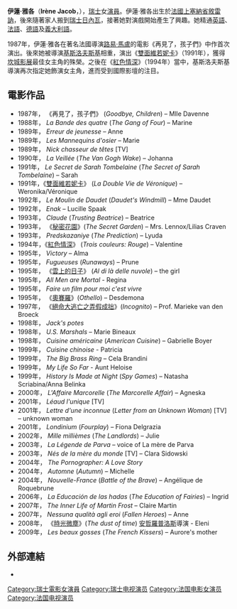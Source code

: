 {{blpunsourced|time=2014-04-30T07:05:08+00:00}}
{{Infobox entertainer
| type = 女演员
| image =Irène Jacob Deauville 2017.jpg
| imagesize =
| name = Irène Jacob
| birthname = Irène Marie Jacob
| birthdate = {{birth date and age|df=yes|1966|7|15}}
| birthplace = {{FRA}}[[上塞納省|上塞納省]][[敘雷訥|敘雷訥]]
| othername =
| yearsactive = 1987年至今
| awards = '''[[康城影展|康城影展]] 最佳女主角'''<br /> 1991年 '''[[兩生花|兩生花]]'''
}}
'''伊蓮·雅各'''（'''Irène Jacob'''，{{bd|1966年|7月15日|catIdx=}}），[[瑞士|瑞士]]女[[演員|演員]]。伊蓮·雅各出生於[[法國|法國]][[上塞納省|上塞納省]][[敘雷訥|敘雷訥]]，後來隨著家人搬到[[瑞士|瑞士]][[日內瓦|日內瓦]]，接著她對演戲開始產生了興趣。她精通[[英語|英語]]、[[法語|法語]]、[[德語|德語]]及[[義大利語|義大利語]]。

1987年，伊蓮·雅各在著名法國導演[[路易·馬盧|路易·馬盧]]的電影《再見了，孩子們》中作首次演出。後來她被導演[[剋日什托夫·基斯洛夫斯基|基斯洛夫斯基]]相重，演出《[[雙面維若妮卡|雙面維若妮卡]]》（1991年），獲得[[坎城影展|坎城影展]]最佳女主角的殊榮。之後在《[[三色之紅|紅色情深]]》（1994年）當中，基斯洛夫斯基導演再次指定她飾演女主角，進而受到國際影壇的注目。

== 電影作品 ==
* 1987年， 《再見了，孩子們》 (''Goodbye, Children'') – Mlle Davenne
* 1988年， ''La Bande des quatre'' (''The Gang of Four'') – Marine
* 1989年， ''Erreur de jeunesse'' – Anne
* 1989年， ''Les Mannequins d'osier'' – Marie
* 1989年， ''Nick chasseur de têtes'' [TV]
* 1990年， ''La Veillée'' (''The Van Gogh Wake'') – Johanna
* 1991年， ''Le Secret de Sarah Tombelaine'' (''The Secret of Sarah Tombelaine'') – Sarah
* 1991年，《[[雙面維若妮卡|雙面維若妮卡]]》 (''La Double Vie de Véronique'') – Weronika/Véronique
* 1992年， ''Le Moulin de Daudet'' (''Daudet's Windmill'') – Mme Daudet
* 1992年， ''Enak'' – Lucille Spaak
* 1993年， ''Claude'' (''Trusting Beatrice'') – Beatrice
* 1993年， 《[[秘密花園_(1993年電影)|秘密花園]]》(''The Secret Garden'') – Mrs. Lennox/Lilias Craven
* 1993年， ''Predskazaniye'' (''The Prediction'') – Lyuda
* 1994年，《[[紅色情深|紅色情深]]》 (''Trois couleurs: Rouge'') – Valentine
* 1995年， ''Victory'' – Alma
* 1995年， ''Fugueuses'' (''Runaways'') – Prune
* 1995年， 《[[雲上的日子|雲上的日子]]》 (''Al di là delle nuvole'') – the girl
* 1995年， ''All Men are Mortal'' - Regina
* 1995年， ''Faire un film pour moi c'est vivre''
* 1995年， 《[[奧賽羅_(1995年電影)|奧賽羅]]》(''Othello'') – Desdemona
* 1997年， 《[[絕命大逃亡之弄假成拙_(1997年電影)|絕命大逃亡之弄假成拙]]》(''Incognito'') – Prof. Marieke van den Broeck
* 1998年， ''Jack's potes''
* 1998年， ''U.S. Marshals'' – Marie Bineaux
* 1998年， ''Cuisine américaine'' (''American Cuisine'') – Gabrielle Boyer
* 1999年， ''Cuisine chinoise'' - Patricia
* 1999年， ''The Big Brass Ring'' – Cela Brandini
* 1999年， ''My Life So Far'' - Aunt Heloise
* 1999年， ''History Is Made at Night'' (''Spy Games'') – Natasha Scriabina/Anna Belinka
* 2000年， ''L'Affaire Marcorelle'' (''The Marcorelle Affair'') – Agneska
* 2001年， ''Léaud l'unique'' [TV]
* 2001年， ''Lettre d'une inconnue'' (''Letter from an Unknown Woman'') [TV] – unknown woman
* 2001年， ''Londinium'' (''Fourplay'') – Fiona Delgrazia
* 2002年， ''Mille millièmes'' (''The Landlords'') – Julie
* 2003年， ''La Légende de Parva'' – voice of La mère de Parva
* 2003年， ''Nés de la mère du monde'' [TV] – Clara Sidowski
* 2004年， ''The Pornographer: A Love Story''
* 2004年， ''Automne'' (''Autumn'') – Michelle
* 2004年， ''Nouvelle-France'' (''Battle of the Brave'') – Angélique de Roquebrune
* 2006年， ''La Educación de las hadas'' (''The Education of Fairies'') – Ingrid
* 2007年， ''The Inner Life of Martin Frost'' – Claire Martin
* 2007年， ''Nessuna qualità agli eroi'' (''Fallen Heroes'') – Anne
* 2008年， 《[[時光微塵|時光微塵]]》(''The dust of time'') [[安哲羅普洛斯|安哲羅普洛斯]]導演 - Eleni
* 2009年， ''Les beaux gosses'' (''The French Kissers'') – Aurore's mother

== 外部連結 ==
* {{imdb name|id=0001393|name=伊蓮·雅各}}

{{坎城影展最佳女演員獎}}
{{Authority control}}
{{DEFAULTSORT:Jacob, Irene}}
[[Category:瑞士電影女演員|Category:瑞士電影女演員]]
[[Category:瑞士电视演员|Category:瑞士电视演员]]
[[Category:法国电影女演员|Category:法国电影女演员]]
[[Category:法国电视演员|Category:法国电视演员]]